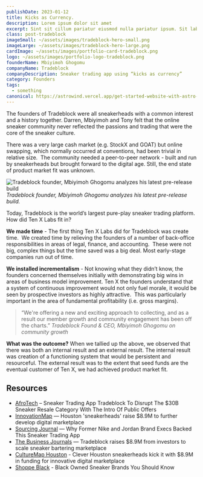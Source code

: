 ```yaml
---
publishDate: 2023-01-12
title: Kicks as Currency.
description: Lorem ipsum dolor sit amet
excerpt: Sint sit cillum pariatur eiusmod nulla pariatur ipsum. Sit laborum anim qui mollit tempor pariatur.
class: post-tradeblock
imageSmall: ~/assets/images/tradeblock-hero-small.png
imageLarge: ~/assets/images/tradeblock-hero-large.png
cardImage: ~/assets/images/portfolio-card-tradeblock.png
logo: ~/assets/images/portfolio-logo-tradeblock.png
founderName: Mbiyimoh Ghogomu
companyName: Tradeblock
companyDescription: Sneaker trading app using “kicks as currency”
category: Founders
tags:
  - something
canonical: https://astrowind.vercel.app/get-started-website-with-astro-tailwind-css
---
```


The founders of Tradeblock were all sneakerheads with a common interest and a history together. Darren, Mbiyimoh and Tony felt that the online sneaker community never reflected the passions and trading that were the core of the sneaker culture.   

There was a very large cash market (e.g. StockX and GOAT) but online swapping, which normally occurred at conventions, had been trivial in relative size.  The community needed a peer-to-peer network - built and run by sneakerheads but brought forward to the digital age. Still, the end state of product market fit was unknown.  

<div class="founders-story--content--story-image-container relative ">
  <div class="founders-story--content--story-image-border relative">
    <Image src={import('../../assets/images/tradeblock1.png')} alt="Tradeblock founder, Mbiyimoh Ghogomu analyzes his latest pre-release build" class="founders-story--story-image" />
  </div>
  <cite class="founders-story--content--story-image-cite">Tradeblock founder, Mbiyimoh Ghogomu analyzes his latest pre-release build.</cite>
</div>

Today, Tradeblock is the world’s largest pure-play sneaker trading platform. How did Ten X Labs fit in?

**We made time** - The first thing Ten X Labs did for Tradeblock was create time.  We created time by relieving the founders of a number of back-office responsibilities in areas of legal, finance, and accounting.  These were not big, complex things but the time saved was a big deal. Most early-stage companies run out of time.

**We installed incrementalism** - Not knowing what they didn’t know, the founders concerned themselves initially with demonstrating big wins  in areas of business model improvement. Ten X the founders understand that a system of continuous improvement would not only fuel morale, it would be seen by prospective investors as highly attractive.  This was particularly important in the area of fundamental profitability (i.e. gross margins).  

>“We're offering a new and exciting approach to collecting, and as a result our member growth and community engagement has been off the charts.”
<cite class="blockquote-cite"><span>Tradeblock Found & CEO,
Mbiyimoh Ghogomu on community growth</span></cite>

**What was the outcome?** When we tallied up the above, we observed that there was both an internal result and an external result. The internal result was creation of a functioning system that would be persistent and resourceful. The external result was to the extent that seed funds are the eventual customer of Ten X, we had achieved product market fit.

<div class="content-resources mt-[48px] lg:grid lg:grid-cols-12 lg:gap-8">
  <div class="content-resources--left lg:col-span-4">
    <h2>Resources</h2>
  </div>
  <div class="content-resources--right lg:col-span-8">
    <ul>
      <li><a href="https://afrotech.com/tradeblock-public-offers" target="_blank">AfroTech</a> – Sneaker Trading App Tradeblock To Disrupt The $30B Sneaker Resale Category With The Intro Of Public Offers</li>
      <li><a href="https://houston.innovationmap.com/tradeblock-seed-funding-mbiyimoh-ghogomu-tony-malveaux-darren-smith-2657957993.html" target="_blank">InnovationMap</a> — Houston 'sneakerheads' raise $8.9M to further develop digital marketplace</li>
      <li><a href="https://sourcingjournal.com/footwear/footwear-innovations/tradeblock-sneaker-resale-virtual-trading-app-secondhand-funding-nike-jordan-brand-368679/" target="_blank">Sourcing Journal</a> — Why Former Nike and Jordan Brand Execs Backed This Sneaker Trading App</li>
      <li><a href="https://www.bizjournals.com/houston/inno/stories/fundings/2022/08/25/tradeblock-marketplace-sneaker-trading-funding.html" target="_blank">The Business Journals</a> — Tradeblock raises $8.9M from investors to scale sneaker bartering marketplace</li>
      <li><a href="https://houston.culturemap.com/news/innovation/08-31-22-sneakers-for-sale-tradeblock-digital-mbiyimoh-ghogomu-tony-malveaux-darren-smith-jason-mayden/" target="_blank">CultureMap Houston</a> - Clever Houston sneakerheads kick it with $8.9M in funding for innovative digital marketplace</li>
      <li><a href="https://shoppeblack.us/black-owned-sneaker-brands/" target="_blank">Shoppe Black</a> - Black Owned Sneaker Brands You Should Know</li>
    </ul>
  </div>
</div>